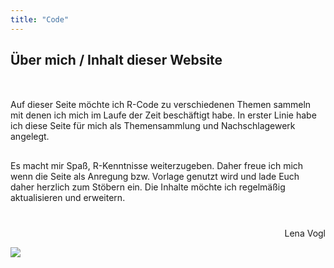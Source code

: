 ```yaml
---
title: "Code"
---
```


<style type="text/css">
.title {
  display: none;
}

#getting-started img {
  margin-right: 10px;
}

</style>

::: grid
::: {.g-col-12 .g-col-md-6}

# **Über mich / Inhalt dieser Website**

<p style="margin-top: 50px;">
Auf dieser Seite möchte ich R-Code zu verschiedenen Themen sammeln mit denen ich mich im Laufe der Zeit beschäftigt habe. In erster Linie habe ich diese Seite für mich als Themensammlung und Nachschlagewerk angelegt.
</p>

<p style="margin-top: 30px; margin-bottom: 40px;">
Es macht mir Spaß, R-Kenntnisse weiterzugeben. Daher freue ich mich wenn die Seite als Anregung bzw. Vorlage genutzt wird und lade Euch daher herzlich zum Stöbern ein. Die Inhalte möchte ich regelmäßig aktualisieren und erweitern.
</p>

<p style="text-align:right;">Lena Vogl</p>


:::

::: {.g-col-12 .g-col-md-6}

<a href = "https://crumplab.github.io">
![](images/Foto_Lena_Vogl.jpg)
</a>

:::
:::
